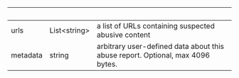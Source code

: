 | &nbsp;   | &nbsp;             | &nbsp;                                                                         |
| -------- | ------------------ | ------------------------------------------------------------------------------ |
| urls     | List&lt;string&gt; | a list of URLs containing suspected abusive content                            |
| metadata | string             | arbitrary user-defined data about this abuse report. Optional, max 4096 bytes. |

